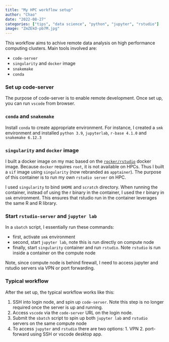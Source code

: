 ```yaml
---
title: "My HPC workflow setup"
author: "Chao"
date: "2022-08-27"
categories: ["tips", "data science", "python", "jupyter", "rstudio"]
image: "ZmZEkO-pb7M.jpg"
---
```


This workflow aims to achive remote data analysis on high performance computing clusters. Main tools involved are:

* `code-server`
* `singularity` and `docker` image
* `snakemake`
* `conda`

### Set up code-server

The purpose of code-server is to enable remote development. Once set up, you can run `vscode` from browser. 

### `conda` and `snakemake`

Install `conda` to create appropriate environment. For instance, I created a `smk` environment and installed `python 3.9`, `jupyterlab`, `r-base 4.1.0` and `snakemake 6.12.3`

### `singularity` and `docker` image

I built a docker image on my mac based on the [`rocker/rstudio`](https://hub.docker.com/r/rocker/rstudio) docker image. Because `docker` requires `root`, it is not available on HPCs. Thus I built a `sif` image using `singularity` (now rebranded as `apptainer`). The purpose of this container is to run my own `rstudio server` on HPC. 

I used `singularity` to bind `$HOME` and `scratch` directory. When running the container, instead of using the r binary in the container, I used the r binary in `smk` environment. This ensures that rstudio run in the container leverages the same R and R library. 

### Start `rstudio-server` and `jupyter lab`

In a `sbatch` script, I essentially run these commands:

*   first, activate `smk` environment
*   second, start `jupyter lab`, note this is run directly on compute node
*   finally, start `singularity` container and run `rstudio`. Note `rstudio` is run inside a container on the compute node

Note, since compute node is behind firewall, I need to access jupyter and rstudio servers via VPN or port forwarding.

### Typical workflow

After the set up, the typical workflow works like this: 

1.    SSH into login node, and spin up `code-server`. Note this step is no longer required once the server is up and running.
2.    Access `vscode` via the `code-server` URL on the login node.
3.    Submit the `sbatch` script to spin up both `jupyter lab` and `rstudio` servers on the same compute node
4.    To access `jupyter` and `rstudio` there are two options:
    1.    VPN
    2.    port-forward using SSH or vscode desktop app.
